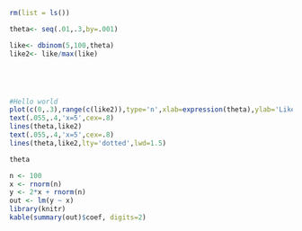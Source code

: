
```{r echo=FALSE}
rm(list = ls())

theta<- seq(.01,.3,by=.001)

like<- dbinom(5,100,theta)
like2<- like/max(like)






```



```{r simpleplot ,comment="", echo=FALSE}
#Hello world
plot(c(0,.3),range(c(like2)),type='n',xlab=expression(theta),ylab='Likelihood')
text(.055,.4,'x=5',cex=.8)
lines(theta,like2)
text(.055,.4,'x=5',cex=.8)
lines(theta,like2,lty='dotted',lwd=1.5)

```

```{r echo=FALSE, comment="", echo=FALSE, tidy=TRUE}
theta
```

```{r kable ,comment="",echo=FALSE,warning=FALSE}
n <- 100
x <- rnorm(n)
y <- 2*x + rnorm(n)
out <- lm(y ~ x)
library(knitr)
kable(summary(out)$coef, digits=2)
```

